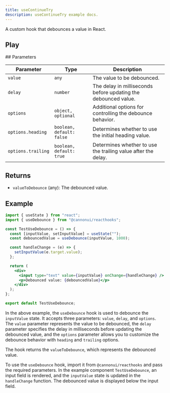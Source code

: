 ```yaml
---
title: useContinueTry
description: useContinueTry example docs.
---
```



A custom hook that debounces a value in React.

## Play

<div style="margin-top: 3%;">
  <UseContinueTry client:visible />
</div>
## Parameters

| Parameter          | Type                      | Description                                                    |
| ------------------ | ------------------------- | -------------------------------------------------------------- |
| `value`            | `any`                     | The value to be debounced.                                     |
| `delay`            | `number`                  | The delay in milliseconds before updating the debounced value. |
| `options`          | `object, optional`        | Additional options for controlling the debounce behavior.      |
| `options.heading`  | `boolean, default: false` | Determines whether to use the initial heading value.           |
| `options.trailing` | `boolean, default: true`  | Determines whether to use the trailing value after the delay.  |

## Returns

- `valueToDebounce` (any): The debounced value.

## Example

```jsx
import { useState } from "react";
import { useDebounce } from "@cannonui/reacthooks";

const TestUseDebounce = () => {
  const [inputValue, setInputValue] = useState("");
  const debouncedValue = useDebounce(inputValue, 1000);

  const handleChange = (e) => {
    setInputValue(e.target.value);
  };

  return (
    <div>
      <input type="text" value={inputValue} onChange={handleChange} />
      <p>Debounced value: {debouncedValue}</p>
    </div>
  );
};

export default TestUseDebounce;
```

In the above example, the `useDebounce` hook is used to debounce the `inputValue` state. It accepts three parameters: `value`, `delay`, and `options`. The `value` parameter represents the value to be debounced, the `delay` parameter specifies the delay in milliseconds before updating the debounced value, and the `options` parameter allows you to customize the debounce behavior with `heading` and `trailing` options.

The hook returns the `valueToDebounce`, which represents the debounced value.

To use the `useDebounce` hook, import it from `@cannonui/reacthooks` and pass the required parameters. In the example component `TestUseDebounce`, an input field is rendered, and the `inputValue` state is updated in the `handleChange` function. The debounced value is displayed below the input field.
